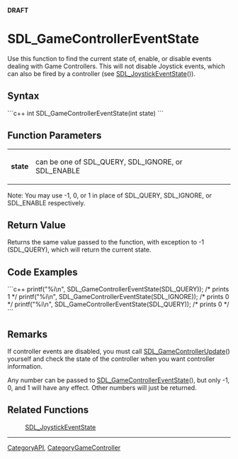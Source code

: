 <!-- pragma section-numbers off -->
<!-- pragma camelcase off -->
'''DRAFT'''

<!-- #*^*^*^*^*See http://wiki.libsdl.org/moin.cgi/SGFunctions for details on editing this page*^*^*^*^* -->


= SDL_GameControllerEventState =
Use this function to find the current state of, enable, or disable events dealing with Game Controllers. This will not disable Joystick events, which can also be fired by a controller (see [[SDL_JoystickEventState]]()).




== Syntax ==
```c++
int SDL_GameControllerEventState(int state)
```


== Function Parameters ==
{|
|'''state'''
|can be one of SDL_QUERY, SDL_IGNORE, or SDL_ENABLE
|}
Note: You may use -1, 0, or 1 in place of SDL_QUERY, SDL_IGNORE, or SDL_ENABLE respectively.


== Return Value ==
Returns the same value passed to the function, with exception to -1 (SDL_QUERY), which will return the current state.

== Code Examples ==
```c++
printf("%i\n", SDL_GameControllerEventState(SDL_QUERY));  /* prints 1 */
printf("%i\n", SDL_GameControllerEventState(SDL_IGNORE)); /* prints 0 */
printf("%i\n", SDL_GameControllerEventState(SDL_QUERY));  /* prints 0 */
```

== Remarks ==
If controller events are disabled, you must call [[SDL_GameControllerUpdate]]() yourself and check the state of the controller when you want controller information.

Any number can be passed to [[SDL_GameControllerEventState]](), but only -1, 0, and 1 will have any effect. Other numbers will just be returned.


== Related Functions ==
:[[SDL_JoystickEventState]]

----
[[CategoryAPI]], [[CategoryGameController]]

